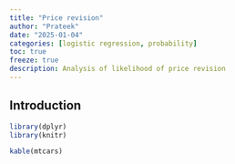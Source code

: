 ```yaml
---
title: "Price revision"
author: "Prateek"
date: "2025-01-04"
categories: [logistic regression, probability]
toc: true
freeze: true
description: Analysis of likelihood of price revision
---
```


## Introduction

```r
library(dplyr)
library(knitr)

kable(mtcars)

```
